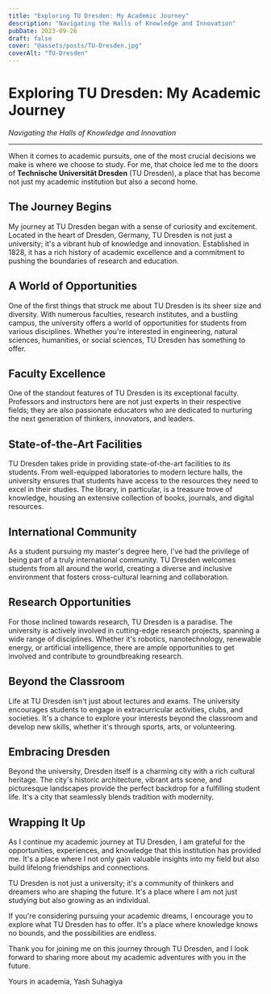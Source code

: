 ```yaml
---
title: "Exploring TU Dresden: My Academic Journey"
description: "Navigating the Halls of Knowledge and Innovation"
pubDate: 2023-09-26
draft: false
cover: "@assets/posts/TU-Dresden.jpg"
coverAlt: "TU-Dresden"
---
```


# Exploring TU Dresden: My Academic Journey

_Navigating the Halls of Knowledge and Innovation_

---

When it comes to academic pursuits, one of the most crucial decisions we make is where we choose to study. For me, that choice led me to the doors of **Technische Universität Dresden** (TU Dresden), a place that has become not just my academic institution but also a second home.

## The Journey Begins

My journey at TU Dresden began with a sense of curiosity and excitement. Located in the heart of Dresden, Germany, TU Dresden is not just a university; it's a vibrant hub of knowledge and innovation. Established in 1828, it has a rich history of academic excellence and a commitment to pushing the boundaries of research and education.

## A World of Opportunities

One of the first things that struck me about TU Dresden is its sheer size and diversity. With numerous faculties, research institutes, and a bustling campus, the university offers a world of opportunities for students from various disciplines. Whether you're interested in engineering, natural sciences, humanities, or social sciences, TU Dresden has something to offer.

## Faculty Excellence

One of the standout features of TU Dresden is its exceptional faculty. Professors and instructors here are not just experts in their respective fields; they are also passionate educators who are dedicated to nurturing the next generation of thinkers, innovators, and leaders.

## State-of-the-Art Facilities

TU Dresden takes pride in providing state-of-the-art facilities to its students. From well-equipped laboratories to modern lecture halls, the university ensures that students have access to the resources they need to excel in their studies. The library, in particular, is a treasure trove of knowledge, housing an extensive collection of books, journals, and digital resources.

## International Community

As a student pursuing my master's degree here, I've had the privilege of being part of a truly international community. TU Dresden welcomes students from all around the world, creating a diverse and inclusive environment that fosters cross-cultural learning and collaboration.

## Research Opportunities

For those inclined towards research, TU Dresden is a paradise. The university is actively involved in cutting-edge research projects, spanning a wide range of disciplines. Whether it's robotics, nanotechnology, renewable energy, or artificial intelligence, there are ample opportunities to get involved and contribute to groundbreaking research.

## Beyond the Classroom

Life at TU Dresden isn't just about lectures and exams. The university encourages students to engage in extracurricular activities, clubs, and societies. It's a chance to explore your interests beyond the classroom and develop new skills, whether it's through sports, arts, or volunteering.

## Embracing Dresden

Beyond the university, Dresden itself is a charming city with a rich cultural heritage. The city's historic architecture, vibrant arts scene, and picturesque landscapes provide the perfect backdrop for a fulfilling student life. It's a city that seamlessly blends tradition with modernity.

## Wrapping It Up

As I continue my academic journey at TU Dresden, I am grateful for the opportunities, experiences, and knowledge that this institution has provided me. It's a place where I not only gain valuable insights into my field but also build lifelong friendships and connections.

TU Dresden is not just a university; it's a community of thinkers and dreamers who are shaping the future. It's a place where I am not just studying but also growing as an individual.

If you're considering pursuing your academic dreams, I encourage you to explore what TU Dresden has to offer. It's a place where knowledge knows no bounds, and the possibilities are endless.

Thank you for joining me on this journey through TU Dresden, and I look forward to sharing more about my academic adventures with you in the future.

Yours in academia,
Yash Suhagiya
